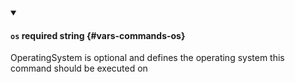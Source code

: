 
<details className="config-field" data-expandable="false" open>
<summary>

#### `os` <span className="config-field-required" data-required="false">required</span> <span className="config-field-type">string</span> <span className="config-field-default"></span> <span className="config-field-enum"></span> {#vars-commands-os}

OperatingSystem is optional and defines the operating system this
command should be executed on

</summary>



</details>
